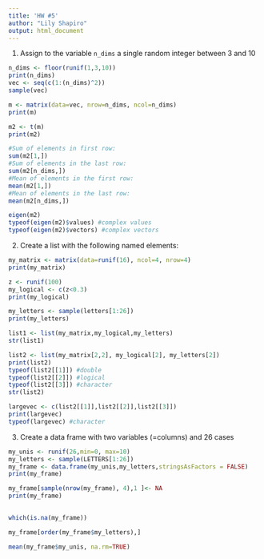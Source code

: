 ```yaml
---
title: 'HW #5'
author: "Lily Shapiro"
output: html_document
---
```

1. Assign to the variable `n_dims` a single random integer between 3 and 10
```r
n_dims <- floor(runif(1,3,10))
print(n_dims)
vec <- seq(c(1:(n_dims)^2))
sample(vec)

m <- matrix(data=vec, nrow=n_dims, ncol=n_dims)
print(m)

m2 <- t(m)
print(m2)

#Sum of elements in first row:
sum(m2[1,])
#Sum of elements in the last row:
sum(m2[n_dims,])
#Mean of elements in the first row:
mean(m2[1,])
#Mean of elements in the last row:
mean(m2[n_dims,])

eigen(m2)
typeof(eigen(m2)$values) #complex values 
typeof(eigen(m2)$vectors) #complex vectors 

```

2. Create a list with the following named elements:
```r
my_matrix <- matrix(data=runif(16), ncol=4, nrow=4)
print(my_matrix)

z <- runif(100)
my_logical <- c(z<0.3)
print(my_logical)

my_letters <- sample(letters[1:26])
print(my_letters)

list1 <- list(my_matrix,my_logical,my_letters)
str(list1)

list2 <- list(my_matrix[2,2], my_logical[2], my_letters[2])
print(list2)
typeof(list2[[1]]) #double
typeof(list2[[2]]) #logical
typeof(list2[[3]]) #character
str(list2)

largevec <- c(list2[[1]],list2[[2]],list2[[3]])
print(largevec)
typeof(largevec) #character
```

3. Create a data frame with two variables (=columns) and 26 cases
```r
my_unis <- runif(26,min=0, max=10)
my_letters <- sample(LETTERS[1:26])
my_frame <- data.frame(my_unis,my_letters,stringsAsFactors = FALSE)
print(my_frame)

my_frame[sample(nrow(my_frame), 4),1 ]<- NA
print(my_frame)

 
which(is.na(my_frame))

my_frame[order(my_frame$my_letters),]

mean(my_frame$my_unis, na.rm=TRUE)

```
